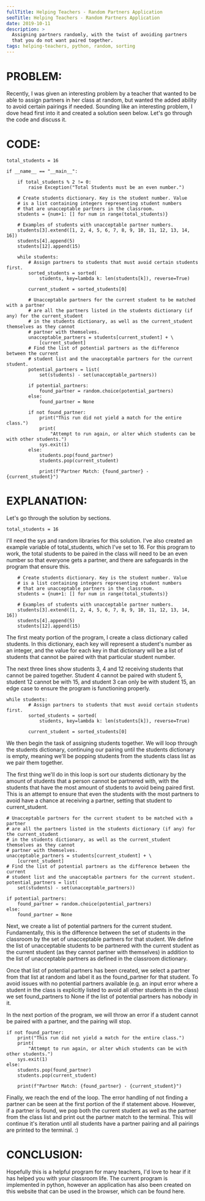 ```yaml
---
fullTitle: Helping Teachers - Random Partners Application
seoTitle: Helping Teachers - Random Partners Application
date: 2019-10-11
description: >
  Assigning partners randomly, with the twist of avoiding partners
  that you do not want paired together.
tags: helping-teachers, python, random, sorting
---
```


# PROBLEM:

Recently, I was given an interesting problem by a teacher that wanted to be able to assign partners
in her class at random, but wanted the added ability to avoid certain pairings if needed. Sounding
like an interesting problem, I dove head first into it and created a solution seen below. Let's go
through the code and discuss it.

# CODE:


    total_students = 16

    if __name__ == "__main__":

        if total_students % 2 != 0:
            raise Exception("Total Students must be an even number.")

        # Create students dictionary. Key is the student number. Value
        # is a list containing integers representing student numbers
        # that are unacceptable partners in the classroom.
        students = {num+1: [] for num in range(total_students)}

        # Examples of students with unacceptable partner numbers.
        students[3].extend([1, 2, 4, 5, 6, 7, 8, 9, 10, 11, 12, 13, 14, 16])
        students[4].append(5)
        students[12].append(15)

        while students:
            # Assign partners to students that must avoid certain students first.
            sorted_students = sorted(
                students, key=lambda k: len(students[k]), reverse=True)

            current_student = sorted_students[0]

            # Unacceptable partners for the current student to be matched with a partner
            # are all the partners listed in the students dictionary (if any) for the current_student
            # in the students dictionary, as well as the current_student themselves as they cannot
            # partner with themselves.
            unacceptable_partners = students[current_student] + \
                [current_student]
            # Find the list of potential partners as the difference between the current
            # student list and the unacceptable partners for the current student.
            potential_partners = list(
                set(students) - set(unacceptable_partners))

            if potential_partners:
                found_partner = random.choice(potential_partners)
            else:
                found_partner = None

            if not found_partner:
                print("This run did not yield a match for the entire class.")
                print(
                    "Attempt to run again, or alter which students can be with other students.")
                sys.exit(1)
            else:
                students.pop(found_partner)
                students.pop(current_student)

                print(f"Partner Match: {found_partner} - {current_student}")

# EXPLANATION:

Let's go through the solution by sections.


    total_students = 16

I'll need the sys and random libraries for this solution. I've also created an example variable of total_students, which I've set
to 16. For this program to work, the total students to be paired in the class will need to be an even number
so that everyone gets a partner, and there are safeguards in the program that ensure this.

        # Create students dictionary. Key is the student number. Value
        # is a list containing integers representing student numbers
        # that are unacceptable partners in the classroom.
        students = {num+1: [] for num in range(total_students)}

        # Examples of students with unacceptable partner numbers.
        students[3].extend([1, 2, 4, 5, 6, 7, 8, 9, 10, 11, 12, 13, 14, 16])
        students[4].append(5)
        students[12].append(15)

The first meaty portion of the program, I create a class dictionary called students. In this dictionary, each key will represent a student's number
as an integer, and the value for each key in that dictionary will be a list of students that cannot be paired with that particular student number.

The next three lines show students 3, 4 and 12 receiving students that cannot be paired together. Student 4 cannot be paired with student 5,
student 12 cannot be with 15, and student 3 can only be with student 15, an edge case to ensure the program is functioning properly.

    while students:
            # Assign partners to students that must avoid certain students first.
            sorted_students = sorted(
                students, key=lambda k: len(students[k]), reverse=True)

            current_student = sorted_students[0]

We then begin the task of assigning students together. We will loop through the students dictionary, continuing our pairing until the students
dictionary is empty, meaning we'll be popping students from the students class list as we pair them together.

The first thing we'll do in this loop is sort our students dictionary by the amount of students that a person cannot be partnered with, with
the students that have the most amount of students to avoid being paired first. This is an attempt to ensure that even the students with the
most partners to avoid have a chance at receiving a partner, setting that student to current_student.

    # Unacceptable partners for the current student to be matched with a partner
    # are all the partners listed in the students dictionary (if any) for the current_student
    # in the students dictionary, as well as the current_student themselves as they cannot
    # partner with themselves.
    unacceptable_partners = students[current_student] + \
        [current_student]
    # Find the list of potential partners as the difference between the current
    # student list and the unacceptable partners for the current student.
    potential_partners = list(
        set(students) - set(unacceptable_partners))

    if potential_partners:
        found_partner = random.choice(potential_partners)
    else:
        found_partner = None

Next, we create a list of potential partners for the current student. Fundamentally, this is the difference between the set of students in the
classroom by the set of unacceptable partners for that student. We define the list of unacceptable students to be partnered with the current
student as the current student (as they cannot partner with themselves) in addition to the list of unacceptable partners as defined
in the classroom dictionary.

Once that list of potential partners has been created, we select a partner from that list at random and label it as the found_partner for that
student. To avoid issues with no potential partners available (e.g. an input error where a student in the class is explicitly listed to avoid
all other students in the class) we set found_partners to None if the list of potential partners has nobody in it.

In the next portion of the program, we will throw an error if a student cannot be paired with a partner, and the pairing will stop.

    if not found_partner:
        print("This run did not yield a match for the entire class.")
        print(
            "Attempt to run again, or alter which students can be with other students.")
        sys.exit(1)
    else:
        students.pop(found_partner)
        students.pop(current_student)

        print(f"Partner Match: {found_partner} - {current_student}")

Finally, we reach the end of the loop. The error handling of not finding a partner can be seen at the first portion of the if statement above.
However, if a partner is found, we pop both the current student as well as the partner from the class list and print out the partner match to the
terminal. This will continue it's iteration until all students have a partner pairing and all pairings are printed to the terminal. :)

# CONCLUSION:

Hopefully this is a helpful program for many teachers, I'd love to hear if it has helped you with your classroom life. The current
program is implemented in python, however an application has also been created on this website that can be used in the browser,
which can be found here.
